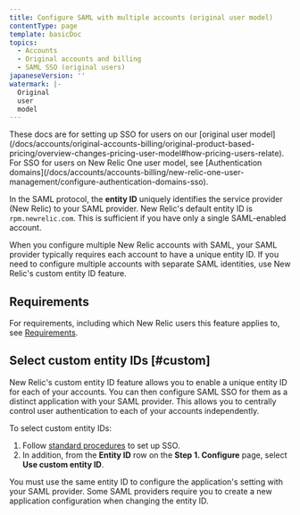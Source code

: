 ```yaml
---
title: Configure SAML with multiple accounts (original user model)
contentType: page
template: basicDoc
topics:
  - Accounts
  - Original accounts and billing
  - SAML SSO (original users)
japaneseVersion: ''
watermark: |-
  Original
  user
  model
---
```


<Callout variant="important">
  These docs are for setting up SSO for users on our [original user model](/docs/accounts/original-accounts-billing/original-product-based-pricing/overview-changes-pricing-user-model#how-pricing-users-relate). For SSO for users on New Relic One user model, see [Authentication domains](/docs/accounts/accounts-billing/new-relic-one-user-management/configure-authentication-domains-sso).
</Callout>

In the SAML protocol, the **entity ID** uniquely identifies the service provider (New Relic) to your SAML provider. New Relic's default entity ID is `rpm.newrelic.com`. This is sufficient if you have only a single SAML-enabled account.

When you configure multiple New Relic accounts with SAML, your SAML provider typically requires each account to have a unique entity ID. If you need to configure multiple accounts with separate SAML identities, use New Relic's custom entity ID feature.

## Requirements

For requirements, including which New Relic users this feature applies to, see [Requirements](/docs/accounts/accounts/saml-single-sign/saml-service-providers#requirements).

## Select custom entity IDs [#custom]

New Relic's custom entity ID feature allows you to enable a unique entity ID for each of your accounts. You can then configure SAML SSO for them as a distinct application with your SAML provider. This allows you to centrally control user authentication to each of your accounts independently.

To select custom entity IDs:

1. Follow [standard procedures](/docs/subscriptions/setting-up-sso) to set up SSO.
2. In addition, from the **Entity ID** row on the **Step 1. Configure** page, select **Use custom entity ID**.

<Callout variant="important">
  You must use the same entity ID to configure the application's setting with your SAML provider. Some SAML providers require you to create a new application configuration when changing the entity ID.
</Callout>
